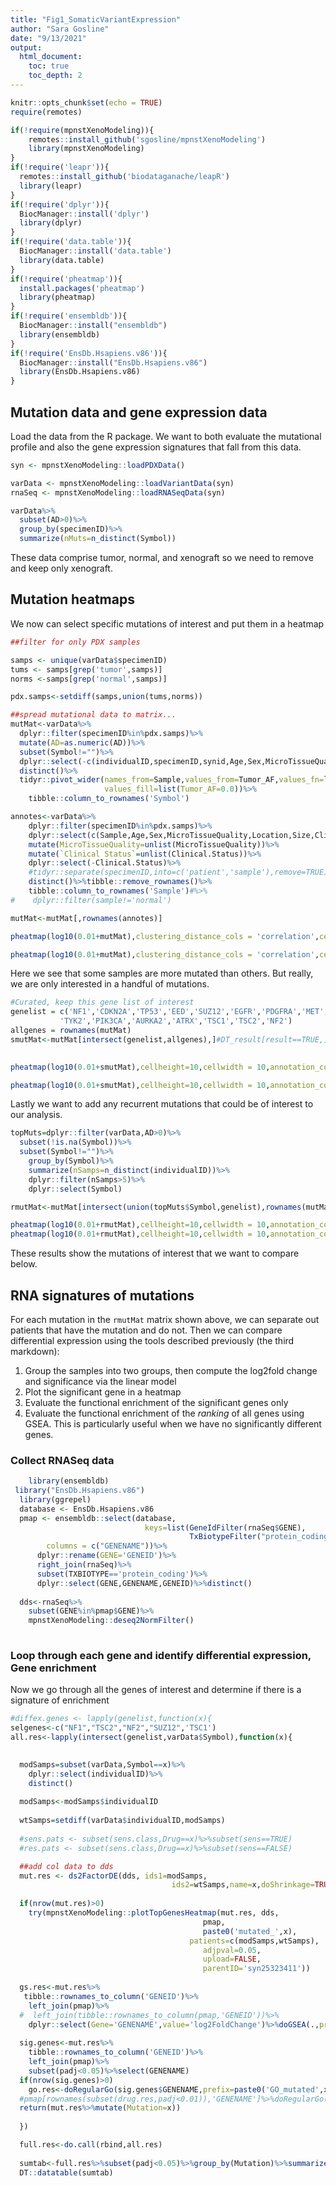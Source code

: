 ```yaml
---
title: "Fig1_SomaticVariantExpression"
author: "Sara Gosline"
date: "9/13/2021"
output:  
  html_document:
    toc: true
    toc_depth: 2
---
```


```r
knitr::opts_chunk$set(echo = TRUE)
require(remotes)

if(!require(mpnstXenoModeling)){
    remotes::install_github('sgosline/mpnstXenoModeling')
    library(mpnstXenoModeling)
}
if(!require('leapr')){
  remotes::install_github('biodataganache/leapR')
  library(leapr)
}
if(!require('dplyr')){
  BiocManager::install('dplyr')
  library(dplyr)
}
if(!require('data.table')){
  BiocManager::install('data.table')
  library(data.table)
}
if(!require('pheatmap')){
  install.packages('pheatmap')
  library(pheatmap)
}
if(!require('ensembldb')){
  BiocManager::install("ensembldb")
  library(ensembldb)
}
if(!require('EnsDb.Hsapiens.v86')){
  BiocManager::install("EnsDb.Hsapiens.v86")
  library(EnsDb.Hsapiens.v86)
}
```


## Mutation data and gene expression data

Load the data from the R package. We want to both evaluate the mutational profile and also the gene expression signatures that fall from this data.

```r
syn <- mpnstXenoModeling::loadPDXData()

varData <- mpnstXenoModeling::loadVariantData(syn)
rnaSeq <- mpnstXenoModeling::loadRNASeqData(syn)

varData%>%
  subset(AD>0)%>%
  group_by(specimenID)%>%
  summarize(nMuts=n_distinct(Symbol))
```

These data comprise tumor, normal, and xenograft so we need to remove and keep only xenograft.

## Mutation heatmaps

We now can select specific mutations of interest and put them in a heatmap

```r
##filter for only PDX samples

samps <- unique(varData$specimenID)
tums <- samps[grep('tumor',samps)]
norms <-samps[grep('normal',samps)]

pdx.samps<-setdiff(samps,union(tums,norms))

##spread mutational data to matrix...
mutMat<-varData%>%
  dplyr::filter(specimenID%in%pdx.samps)%>%
  mutate(AD=as.numeric(AD))%>%
  subset(Symbol!="")%>%
  dplyr::select(-c(individualID,specimenID,synid,Age,Sex,MicroTissueQuality,Location,Size,Clinical.Status,AD))%>%
  distinct()%>%
  tidyr::pivot_wider(names_from=Sample,values_from=Tumor_AF,values_fn=list(Tumor_AF=max),
                     values_fill=list(Tumor_AF=0.0))%>%
    tibble::column_to_rownames('Symbol')

annotes<-varData%>%
    dplyr::filter(specimenID%in%pdx.samps)%>%
    dplyr::select(c(Sample,Age,Sex,MicroTissueQuality,Location,Size,Clinical.Status))%>%
    mutate(MicroTissueQuality=unlist(MicroTissueQuality))%>%
    mutate(`Clinical Status`=unlist(Clinical.Status))%>%
    dplyr::select(-Clinical.Status)%>%
    #tidyr::separate(specimenID,into=c('patient','sample'),remove=TRUE)%>%
    distinct()%>%tibble::remove_rownames()%>%
    tibble::column_to_rownames('Sample')#%>%
#    dplyr::filter(sample!='normal')
```

```r
mutMat<-mutMat[,rownames(annotes)]

pheatmap(log10(0.01+mutMat),clustering_distance_cols = 'correlation',cellwidth = 10,annotation_col = annotes,labels_row = rep("",nrow(mutMat)))

pheatmap(log10(0.01+mutMat),clustering_distance_cols = 'correlation',cellwidth = 10,annotation_col = annotes,labels_row = rep("",nrow(mutMat)),filename='allMutations.png')
```


Here we see that some samples are more mutated than others. But really, we are only interested in a handful of mutations.

```r
#Curated, keep this gene list of interest
genelist = c('NF1','CDKN2A','TP53','EED','SUZ12','EGFR','PDGFRA','MET','BRAF',
           'TYK2','PIK3CA','AURKA2','ATRX','TSC1','TSC2','NF2')
allgenes = rownames(mutMat)
smutMat<-mutMat[intersect(genelist,allgenes),]#DT_result[result==TRUE,]$allgenes,rownames(annotes)]
  

pheatmap(log10(0.01+smutMat),cellheight=10,cellwidth = 10,annotation_col = annotes)

pheatmap(log10(0.01+smutMat),cellheight=10,cellwidth = 10,annotation_col = annotes,filename='selectedMutations.png')
```


Lastly we want to add any recurrent mutations that could be of interest to our analysis.

```r
topMuts=dplyr::filter(varData,AD>0)%>%
  subset(!is.na(Symbol))%>%
  subset(Symbol!="")%>%
    group_by(Symbol)%>%
    summarize(nSamps=n_distinct(individualID))%>%
    dplyr::filter(nSamps>5)%>%
    dplyr::select(Symbol)

rmutMat<-mutMat[intersect(union(topMuts$Symbol,genelist),rownames(mutMat)),rownames(annotes)]

pheatmap(log10(0.01+rmutMat),cellheight=10,cellwidth = 10,annotation_col = annotes)
pheatmap(log10(0.01+rmutMat),cellheight=10,cellwidth = 10,annotation_col = annotes,filename='selectedAndRecMutations.png')
```

These results show the mutations of interest that we want to compare below.

## RNA signatures of mutations

For each mutation in the `rmutMat` matrix shown above, we  can separate out patients that have the mutation and do not. Then we can compare differential expression using the tools described previously (the third markdown):

1. Group the samples into two groups, then compute the log2fold change and significance via the linear model
2. Plot the significant gene in a heatmap
3. Evaluate the functional enrichment of the significant genes only
4. Evaluate the functional enrichment of the _ranking_ of all genes using GSEA. This is particularly useful when we have no significantly different genes.


### Collect RNASeq data

```r
    library(ensembldb)
 library("EnsDb.Hsapiens.v86")
  library(ggrepel)
  database <- EnsDb.Hsapiens.v86
  pmap <- ensembldb::select(database, 
                              keys=list(GeneIdFilter(rnaSeq$GENE),
                                        TxBiotypeFilter("protein_coding")),
        columns = c("GENENAME"))%>%
      dplyr::rename(GENE='GENEID')%>%
      right_join(rnaSeq)%>%
      subset(TXBIOTYPE=='protein_coding')%>%
      dplyr::select(GENE,GENENAME,GENEID)%>%distinct()
  
  dds<-rnaSeq%>%
    subset(GENE%in%pmap$GENE)%>%
    mpnstXenoModeling::deseq2NormFilter()
  

```


### Loop through each gene and identify differential expression, Gene enrichment

Now we go through all the genes of interest and determine if there is a signature of enrichment

```r


#diffex.genes <- lapply(genelist,function(x){
selgenes<-c("NF1","TSC2","NF2","SUZ12",'TSC1')
all.res<-lapply(intersect(genelist,varData$Symbol),function(x){
  

  modSamps=subset(varData,Symbol==x)%>%
    dplyr::select(individualID)%>%
    distinct()
  
  modSamps<-modSamps$individualID
  
  wtSamps=setdiff(varData$individualID,modSamps)
  
  #sens.pats <- subset(sens.class,Drug==x)%>%subset(sens==TRUE)
  #res.pats <- subset(sens.class,Drug==x)%>%subset(sens==FALSE)

  ##add col data to dds
  mut.res <- ds2FactorDE(dds, ids1=modSamps,
                                    ids2=wtSamps,name=x,doShrinkage=TRUE)
  
  if(nrow(mut.res)>0)
    try(mpnstXenoModeling::plotTopGenesHeatmap(mut.res, dds,
                                           pmap,                                        
                                           paste0('mutated_',x),
                                        patients=c(modSamps,wtSamps),
                                           adjpval=0.05, 
                                           upload=FALSE, 
                                           parentID='syn25323411'))
  
  gs.res<-mut.res%>%
   tibble::rownames_to_column('GENEID')%>%
    left_join(pmap)%>%
  #  left_join(tibble::rownames_to_column(pmap,'GENEID'))%>%
    dplyr::select(Gene='GENENAME',value='log2FoldChange')%>%doGSEA(.,prefix=paste0('GSEA_mutated',x))
  
  sig.genes<-mut.res%>%    
    tibble::rownames_to_column('GENEID')%>%
    left_join(pmap)%>%
    subset(padj<0.05)%>%select(GENENAME)
  if(nrow(sig.genes)>0)
    go.res<-doRegularGo(sig.genes$GENENAME,prefix=paste0('GO_mutated',x))
  #pmap[rownames(subset(drug.res,padj<0.01)),'GENENAME']%>%doRegularGo(prefix=x)
  return(mut.res%>%mutate(Mutation=x))
  
  })

  full.res<-do.call(rbind,all.res)
  
  sumtab<-full.res%>%subset(padj<0.05)%>%group_by(Mutation)%>%summarize(count=n())
  DT::datatable(sumtab)
```

#
